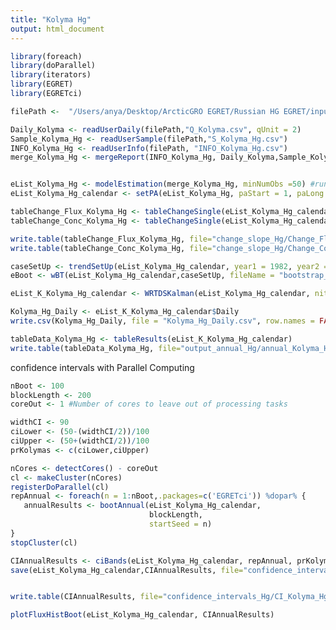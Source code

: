 ```yaml
---
title: "Kolyma Hg"
output: html_document
---
```


```r
library(foreach)
library(doParallel)
library(iterators)
library(EGRET)
library(EGRETci)
```

```r
filePath <-  "/Users/anya/Desktop/ArcticGRO EGRET/Russian HG EGRET/input_data/"

Daily_Kolyma <- readUserDaily(filePath,"Q_Kolyma.csv", qUnit = 2)
Sample_Kolyma_Hg <- readUserSample(filePath,"S_Kolyma_Hg.csv")
INFO_Kolyma_Hg <- readUserInfo(filePath, "INFO_Kolyma_Hg.csv")
merge_Kolyma_Hg <- mergeReport(INFO_Kolyma_Hg, Daily_Kolyma,Sample_Kolyma_Hg)


eList_Kolyma_Hg <- modelEstimation(merge_Kolyma_Hg, minNumObs =50) #run WRTDS model
eList_Kolyma_Hg_calendar <- setPA(eList_Kolyma_Hg, paStart = 1, paLong =12)
```

```r
tableChange_Flux_Kolyma_Hg <- tableChangeSingle(eList_Kolyma_Hg_calendar, yearPoints=c(1982,1987), flux = TRUE)
tableChange_Conc_Kolyma_Hg <- tableChangeSingle(eList_Kolyma_Hg_calendar, yearPoints=c(1982,1987), flux = FALSE)

write.table(tableChange_Flux_Kolyma_Hg, file="change_slope_Hg/Change_Flux_Kolyma_Hg.csv",sep=",", row.names = FALSE,quote=FALSE)
write.table(tableChange_Conc_Kolyma_Hg, file="change_slope_Hg/Change_Conc_Kolyma_Hg.csv",sep=",", row.names = FALSE,quote=FALSE)
```

```r
caseSetUp <- trendSetUp(eList_Kolyma_Hg_calendar, year1 = 1982, year2 = 1987, nBoot = 100, bootBreak = 39, blockLength = 200)
eBoot <- wBT(eList_Kolyma_Hg_calendar,caseSetUp, fileName = "bootstrap_Hg/bootstrap_summary_Kolyma_Hg.txt")
```

```r
eList_K_Kolyma_Hg_calendar <- WRTDSKalman(eList_Kolyma_Hg_calendar, niter = 200) #run WRTDS-Kalman model
```

```r
Kolyma_Hg_Daily <- eList_K_Kolyma_Hg_calendar$Daily
write.csv(Kolyma_Hg_Daily, file = "Kolyma_Hg_Daily.csv", row.names = FALSE)
```

```r
tableData_Kolyma_Hg <- tableResults(eList_K_Kolyma_Hg_calendar)
write.table(tableData_Kolyma_Hg, file="output_annual_Hg/annual_Kolyma_Hg.csv",sep=",", row.names = FALSE,quote=FALSE)
```

confidence intervals with Parallel Computing
```r
nBoot <- 100
blockLength <- 200
coreOut <- 1 #Number of cores to leave out of processing tasks

widthCI <- 90
ciLower <- (50-(widthCI/2))/100
ciUpper <- (50+(widthCI/2))/100
prKolymas <- c(ciLower,ciUpper)

nCores <- detectCores() - coreOut
cl <- makeCluster(nCores)
registerDoParallel(cl)
repAnnual <- foreach(n = 1:nBoot,.packages=c('EGRETci')) %dopar% {
   annualResults <- bootAnnual(eList_Kolyma_Hg_calendar, 
                               blockLength,
                               startSeed = n)  
}
stopCluster(cl)               

CIAnnualResults <- ciBands(eList_Kolyma_Hg_calendar, repAnnual, prKolymas)
save(eList_Kolyma_Hg_calendar,CIAnnualResults, file="confidence_intervals_Hg/CI_Kolyma_Hg.RData")


write.table(CIAnnualResults, file="confidence_intervals_Hg/CI_Kolyma_Hg.csv",sep=",", row.names = FALSE,quote=FALSE)
```

```r
plotFluxHistBoot(eList_Kolyma_Hg_calendar, CIAnnualResults)
```

